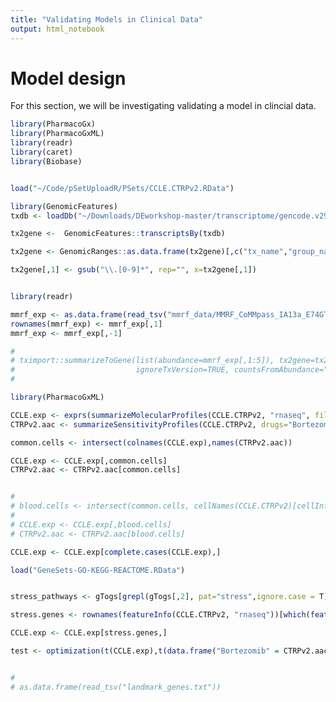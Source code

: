 ```yaml
---
title: "Validating Models in Clinical Data"
output: html_notebook
---
```



# Model design

For this section, we will be investigating validating a model in clincial data. 

```r
library(PharmacoGx)
library(PharmacoGxML)
library(readr)
library(caret)
library(Biobase)


load("~/Code/pSetUploadR/PSets/CCLE.CTRPv2.RData")

library(GenomicFeatures)
txdb <- loadDb("~/Downloads/DEworkshop-master/transcriptome/gencode.v29.annotation.txdb")

tx2gene <-  GenomicFeatures::transcriptsBy(txdb)

tx2gene <- GenomicRanges::as.data.frame(tx2gene)[,c("tx_name","group_name")]

tx2gene[,1] <- gsub("\\.[0-9]*", rep="", x=tx2gene[,1])


library(readr)

mmrf_exp <- as.data.frame(read_tsv("mmrf_data/MMRF_CoMMpass_IA13a_E74GTF_Salmon_V7.2_Filtered_Transcript_TPM.txt"))
rownames(mmrf_exp) <- mmrf_exp[,1]
mmrf_exp <- mmrf_exp[,-1]

# 
# tximport::summarizeToGene(list(abundance=mmrf_exp[,1:5]), tx2gene=tx2gene,
#                           ignoreTxVersion=TRUE, countsFromAbundance="scaledTPM")
# 

library(PharmacoGxML)

CCLE.exp <- exprs(summarizeMolecularProfiles(CCLE.CTRPv2, "rnaseq", fill.missing = FALSE))
CTRPv2.aac <- summarizeSensitivityProfiles(CCLE.CTRPv2, drugs="Bortezomib", fill.missing = FALSE)

common.cells <- intersect(colnames(CCLE.exp),names(CTRPv2.aac))

CCLE.exp <- CCLE.exp[,common.cells]
CTRPv2.aac <- CTRPv2.aac[common.cells]


# 
# blood.cells <- intersect(common.cells, cellNames(CCLE.CTRPv2)[cellInfo(CCLE.CTRPv2)$tissueid == "haematopoietic_and_lymphoid_tissue"])
# 
# CCLE.exp <- CCLE.exp[,blood.cells]
# CTRPv2.aac <- CTRPv2.aac[blood.cells]

CCLE.exp <- CCLE.exp[complete.cases(CCLE.exp),] 

load("GeneSets-GO-KEGG-REACTOME.RData")


stress_pathways <- gTogs[grepl(gTogs[,2], pat="stress",ignore.case = T),]

stress.genes <- rownames(featureInfo(CCLE.CTRPv2, "rnaseq"))[which(featureInfo(CCLE.CTRPv2, "rnaseq")$EntrezGeneId %in% stress_pathways[,1])]

CCLE.exp <- CCLE.exp[stress.genes,]

test <- optimization(t(CCLE.exp),t(data.frame("Bortezomib" = CTRPv2.aac)), feature.selection = "variance", method="random_forest", features.no = nrow(CCLE.exp))


# 
# as.data.frame(read_tsv("landmark_genes.txt"))


```
